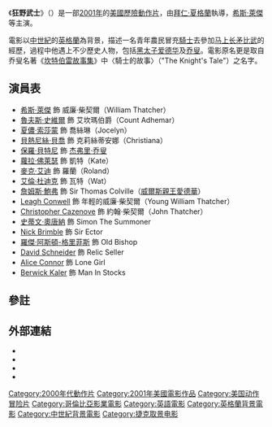 {{otheruses|subject=2001年原名A Knight's Tale的美國電影|other=《[[坎特伯雷故事集|坎特伯雷故事集]]》中的〈騎士的故事〉|坎特伯雷故事集}}
{{noteTA
|T=zh-hk:狂野武士; zh-tw:騎士風雲錄; zh-cn:圣战骑士;
|G1=Show
|1=zh-hk:狂野武士; zh-tw:騎士風雲錄; zh-cn:圣战骑士;
|2=zh-hans:希斯·莱杰;zh-hk:希夫·烈爵;zh-tw:希斯·萊傑;
|3=zh-hans:希斯;zh-hk:希夫;zh-tw:希斯;
|4=zh-hans:莱杰;zh-hk:烈爵;zh-tw:萊傑;
}}
{{Infobox film
| name = 狂野武士
| original_name = ''A Knight's Tale''
| image = AKnightsTale.jpg
| caption = 電影美版海報
| director = {{link-en|拜仁·夏格蘭|Brian Helgeland}}
| producer = Todd Black<br />拜仁·夏格蘭<br />Tim Van Rellim
| writer = 拜仁·夏格蘭
| starring = [[希斯·萊傑|希斯·萊傑]]<br />{{link-en|麥克·艾迪|Mark Addy}}<br />{{link-en|夏儂·索莎蒙|Shannyn Sossamon}}<br />{{link-en|艾倫·杜迪克|Alan Tudyk}}<br />{{link-en|魯夫斯·史維爾|Rufus Sewell}}<br />[[保羅·彼特尼|保羅·彼特尼]]<br />[[詹姆斯·鮑弗|詹姆斯·鮑弗]]<br />{{link-en|蘿拉·佛萊瑟|Laura Fraser}}<br />{{link-en|羅傑·阿斯頓-格里菲斯|Roger Ashton-Griffiths}}
| music = [[卡特·伯韋爾|卡特·伯韋爾]]
| cinematography = Richard Greatrex 
| distributor = [[哥倫比亞電影公司|哥倫比亞電影公司]]
| released = {{film date|2001|5|11}}
| runtime = '''上映版'''：132分鐘<br />'''加長版'''：144分鐘
| country = [[美國電影|美國]]
| language = [[英語|英語]]
| budget = $6千5百萬美元
| gross =  $117,487,473 
}}
《'''狂野武士'''》（{{lang-en|''A Knight's Tale''}}）是一部[[2001年電影|2001年]]的[[美國電影|美國]][[歷險電影|歷險]][[動作片|動作片]]，由[[拜仁·夏格蘭|拜仁·夏格蘭]]執導，[[希斯·萊傑|希斯·萊傑]]等主演。

電影以[[中世紀|中世紀]]的[[英格蘭|英格蘭]]為背景，描述一名青年農民冒充[[騎士|騎士]]去參加[[马上长矛比武|马上长矛比武]]的經歷，過程中他遇上不少歷史人物，包括[[黑太子爱德华|黑太子爱德华]]及[[杰弗里·乔叟|乔叟]]。電影原名更是取自乔叟名著《[[坎特伯雷故事集|坎特伯雷故事集]]》中〈騎士的故事〉（"The Knight's Tale"）之名字。

== 演員表 ==
* [[希斯·萊傑|希斯·萊傑]] 飾 威廉·柴契爾（William Thatcher）
* [[魯夫斯·史維爾|魯夫斯·史維爾]] 飾 艾坎瑪伯爵（Count Adhemar）
* [[夏儂·索莎蒙|夏儂·索莎蒙]] 飾 喬絲琳（Jocelyn）
* [[貝熱尼絲·貝喬|貝熱尼絲·貝喬]] 飾 克莉絲蒂安娜（Christiana）
* [[保羅·貝特尼|保羅·貝特尼]] 飾 [[杰弗里·乔叟|杰弗里·乔叟]]
* [[蘿拉·佛萊瑟|蘿拉·佛萊瑟]] 飾 凱特（Kate）
* [[麥克·艾迪|麥克·艾迪]] 飾 羅蘭（Roland）
* [[阿蘭·圖代克|艾倫·杜迪克]] 飾 瓦特（Wat）
* [[詹姆斯·鮑弗|詹姆斯·鮑弗]] 飾 Sir Thomas Colville（[[黑太子爱德华|威爾斯親王愛德華]]）
* [[Leagh_Conwell|Leagh Conwell]] 飾 年輕的威廉·柴契爾（Young William Thatcher）
* [[Christopher_Cazenove|Christopher Cazenove]] 飾 約翰·柴契爾（John Thatcher）
* [[史蒂文·奧唐納|史蒂文·奧唐納]] 飾 Simon The Summoner
* [[Nick_Brimble|Nick Brimble]] 飾 Sir Ector
* [[羅傑·阿斯頓-格里菲斯|羅傑·阿斯頓-格里菲斯]] 飾 Old Bishop
* [[David_Schneider|David Schneider]] 飾 Relic Seller
* [[Alice_Connor|Alice Connor]] 飾 Lone Girl
* [[Berwick_Kaler|Berwick Kaler]] 飾 Man In Stocks

== 參註 ==
{{reflist}}

== 外部連結 ==
{{wikiquote}}
* {{imdb title|0183790}}
* {{Amg movie|242226}}
* {{rotten-tomatoes|knights_tale}}
* {{mojo title|aknightstale}}

{{DEFAULTSORT:Knights Tale, A}}
[[Category:2000年代動作片|Category:2000年代動作片]]
[[Category:2001年美國電影作品|Category:2001年美國電影作品]]
[[Category:美国动作冒险片|Category:美国动作冒险片]]
[[Category:哥倫比亞影業電影|Category:哥倫比亞影業電影]]
[[Category:英語電影|Category:英語電影]]
[[Category:英格蘭背景電影|Category:英格蘭背景電影]]
[[Category:中世紀背景電影|Category:中世紀背景電影]]
[[Category:捷克取景电影|Category:捷克取景电影]]
<!---[[Category:Romantic_period_films|Category:Romantic period films]]--->